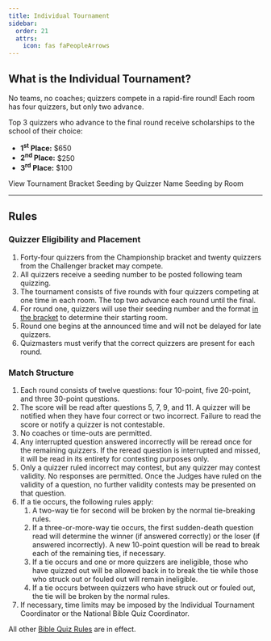 ```yaml
---
title: Individual Tournament
sidebar:
  order: 21
  attrs:
    icon: fas faPeopleArrows
---
```


## What is the Individual Tournament?

No teams, no coaches; quizzers compete in a rapid-fire round! Each room has four quizzers, but only two advance.

Top 3 quizzers who advance to the final round receive scholarships to the school of their choice:

* **1<sup>st</sup> Place:** $650
* **2<sup>nd</sup> Place:** $250
* **3<sup>rd</sup> Place:** $100

<LinkButton href="/assets/2025/nationals/indiv-tournament-bracket.pdf">View Tournament Bracket</LinkButton>
<LinkButton href="/assets/2025/nationals/indiv-tournament-by-name.pdf">Seeding by Quizzer Name</LinkButton>
<LinkButton href="/assets/2025/nationals/indiv-tournament-by-room.pdf">Seeding by Room</LinkButton>

---

## Rules

### Quizzer Eligibility and Placement

1. Forty-four quizzers from the Championship bracket and twenty quizzers from the Challenger bracket may compete.
2. All quizzers receive a seeding number to be posted following team quizzing.
3. The tournament consists of five rounds with four quizzers competing at one time in each room. The top two advance each round until the final.
4. For round one, quizzers will use their seeding number and the format [in the bracket](/assets/2025/nationals/indiv-tournament-bracket.pdf) to determine their starting room.
5. Round one begins at the announced time and will not be delayed for late quizzers.
6. Quizmasters must verify that the correct quizzers are present for each round.

### Match Structure

1. Each round consists of twelve questions: four 10-point, five 20-point, and three 30-point questions.
2. The score will be read after questions 5, 7, 9, and 11. A quizzer will be notified when they have four correct or two incorrect. Failure to read the score or notify a quizzer is not contestable.
3. No coaches or time-outs are permitted.
4. Any interrupted question answered incorrectly will be reread once for the remaining quizzers. If the reread question is interrupted and missed, it will be read in its entirety for contesting purposes only.
5. Only a quizzer ruled incorrect may contest, but any quizzer may contest validity. No responses are permitted. Once the Judges have ruled on the validity of a question, no further validity contests may be presented on that question.
6. If a tie occurs, the following rules apply:
   1. A two-way tie for second will be broken by the normal tie-breaking rules.
   2. If a three-or-more-way tie occurs, the first sudden-death question read will determine the winner (if answered correctly) or the loser (if answered incorrectly). A new 10-point question will be read to break each of the remaining ties, if necessary.
   3. If a tie occurs and one or more quizzers are ineligible, those who have quizzed out will be allowed back in to break the tie while those who struck out or fouled out will remain ineligible.
   4. If a tie occurs between quizzers who have struck out or fouled out, the tie will be broken by the normal rules.
7. If necessary, time limits may be imposed by the Individual Tournament Coordinator or the National Bible Quiz Coordinator.

All other [Bible Quiz Rules](/tbq/downloads) are in effect.